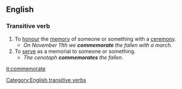==English==

===Transitive verb===
[[Category:English transitive verbs]]
{{en-infl-reg-other-e|commemorat|e}}
# To [[honour]] the [[memory]] of someone or something with a [[ceremony]].
#*''On November 11th we '''commemorate''' the fallen with a march.''
# To [[serve]] as a memorial to someone or something.
#*''The cenotaph '''commemorates''' the fallen.''

[[it:commemorate]]